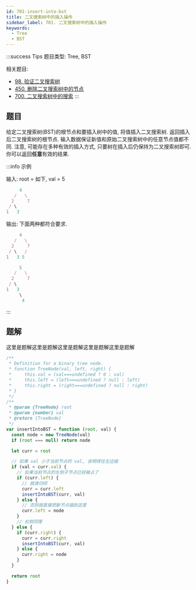 ```yaml
---
id: 701-insert-into-bst
title: 二叉搜索树中的插入操作
sidebar_label: 701. 二叉搜索树中的插入操作
keywords:
  - Tree
  - BST
---
```


:::success Tips
题目类型: Tree, BST

相关题目:

- [98. 验证二叉搜索树](/leetcode/medium/98-is-valid-bst)
- [450. 删除二叉搜索树中的节点](/leetcode/medium/450-delete-node)
- [700. 二叉搜索树中的搜索](/leetcode/easy/700-search-bst)
  :::

## 题目

给定二叉搜索树(BST)的根节点和要插入树中的值, 将值插入二叉搜索树. 返回插入后二叉搜索树的根节点. 输入数据保证新值和原始二叉搜索树中的任意节点值都不同. 注意, 可能存在多种有效的插入方式, 只要树在插入后仍保持为二叉搜索树即可. 你可以返回**任意**有效的结果.

:::info 示例

输入: root = 如下, val = 5

```ts
     4
   /   \
  2     7
 / \
1   3
```

输出: 下面两种都符合要求.

```ts
     4
   /   \
  2     7
 / \   /
1   3 5

     5
   /   \
  2     7
 / \
1   3
     \
      4
```

:::

## 题解

这里是题解这里是题解这里是题解这里是题解这里是题解

```ts
/**
 * Definition for a binary tree node.
 * function TreeNode(val, left, right) {
 *     this.val = (val===undefined ? 0 : val)
 *     this.left = (left===undefined ? null : left)
 *     this.right = (right===undefined ? null : right)
 * }
 */
/**
 * @param {TreeNode} root
 * @param {number} val
 * @return {TreeNode}
 */
var insertIntoBST = function (root, val) {
  const node = new TreeNode(val)
  if (root === null) return node

  let curr = root

  // 如果 val 小于当前节点的 val, 说明得往左边插
  if (val < curr.val) {
    // 如果当前节点的左侧子节点已经被占了
    if (curr.left) {
      // 就递归呗
      curr = curr.left
      insertIntoBST(curr, val)
    } else {
      // 否则就直接把新节点插到这里
      curr.left = node
    }
    // 右侧同理
  } else {
    if (curr.right) {
      curr = curr.right
      insertIntoBST(curr, val)
    } else {
      curr.right = node
    }
  }

  return root
}
```
